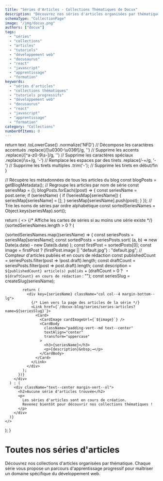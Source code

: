 ```yaml
---
title: "Séries d'Articles - Collections Thématiques de Docux"
description: "Découvrez nos séries d'articles organisées par thématique : développement web, Docusaurus, React, SEO et bien plus. Collections d'articles approfondis pour progresser étape par étape"
schemaType: "CollectionPage"
image: "/img/docux.png"
authors: ["docux"]
tags:
  - "séries"
  - "collections"
  - "articles"
  - "tutoriels"
  - "développement web"
  - "docusaurus"
  - "react"
  - "javascript"
  - "apprentissage"
  - "formation"
keywords: 
  - "séries d'articles"
  - "collections thématiques"
  - "tutoriels progressifs"
  - "développement web"
  - "docusaurus"
  - "react"
  - "javascript"
  - "apprentissage"
  - "formation"
category: "Collections"
numberOfItems: 0
---
```



  return text
    .toLowerCase()
    .normalize('NFD') // Décompose les caractères accentués
    .replace(/[\u0300-\u036f]/g, '') // Supprime les accents
    .replace(/[^a-z0-9\s-]/g, '') // Supprime les caractères spéciaux
    .replace(/\s+/g, '-') // Remplace les espaces par des tirets
    .replace(/-+/g, '-') // Supprime les tirets multiples
    .trim('-'); // Supprime les tirets en début/fin
}

  // Récupère les métadonnées de tous les articles du blog
  const blogPosts = getBlogMetadata();
  // Regroupe les articles par nom de série
  const seriesMap = {};
  blogPosts.forEach((post) => {
    const seriesName = post.serie;
    if (seriesName) {
      if (!seriesMap[seriesName]) {
        seriesMap[seriesName] = [];
      }
      seriesMap[seriesName].push(post);
    }
  });
  // Trie les noms de séries par ordre alphabétique
  const sortedSeriesNames = Object.keys(seriesMap).sort();

  return (
    <>
      {/* Affiche les cartes de séries si au moins une série existe */}
      {sortedSeriesNames.length > 0 ? (
        <div className="row">
          {sortedSeriesNames.map((seriesName) => {
            const seriesPosts = seriesMap[seriesName];
            const sortedPosts = seriesPosts.sort(
              (a, b) => new Date(a.date) - new Date(b.date)
            );
            const firstPost = sortedPosts[0];
            const image = firstPost ? (firstPost.image || "default.jpg") : "default.jpg";
            // Compteur d'articles publiés et en cours de rédaction
            const publishedCount = seriesPosts.filter(post => !post.draft).length;
            const draftCount = seriesPosts.filter(post => post.draft).length;
            const description = `${publishedCount} article(s) publiés` + (draftCount > 0 ? ` • ${draftCount} en cours de rédaction` : "");
            const seriesSlug = createSlug(seriesName);

            return (
              <div key={seriesName} className="col col--4 margin-bottom--lg">
                {/* Lien vers la page des articles de la série */}
                <Link href={`/docux-blog/series/series-articles?name=${seriesSlug}`}>
                  <Card>
                    <CardImage cardImageUrl={`${image}`} />
                    <CardBody
                      className="padding-vert--md text--center"
                      textAlign="center"
                      transform="uppercase"
                    >
                      <h3>{seriesName}</h3>
                      <p>{description}&nbsp;→</p>
                    </CardBody>
                  </Card>
                </Link>
              </div>
            );
          })}
        </div>
      ) : (
        <div className="text--center margin-vert--xl">
          <h2>Aucune série d'articles trouvée</h2>
          <p>
            Les séries d'articles sont en cours de création. 
            Revenez bientôt pour découvrir nos collections thématiques !
          </p>
        </div>
      )}
    </>
  );
}

# Toutes nos séries d'articles

Découvrez nos collections d'articles organisées par thématique. 
Chaque série vous propose un parcours d'apprentissage progressif 
pour maîtriser un domaine spécifique du développement web.

<div className="container margin-top--lg margin-bottom--lg">
  <SeriesCards />
</div>
